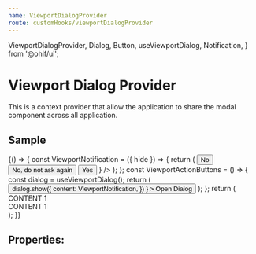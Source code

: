 ```yaml
---
name: ViewportDialogProvider
route: customHooks/viewportDialogProvider
---
```



  ViewportDialogProvider,
  Dialog,
  Button,
  useViewportDialog,
  Notification,
} from '@ohif/ui';

# Viewport Dialog Provider

This is a context provider that allow the application to share the modal
component across all application.

## Sample

<Playground>
  {() => {
    const ViewportNotification = ({ hide }) => {
      return (
        <Notification
          text="Track all measurement for this series?"
          type="info"
          actionButtons={
            <div>
              <Button onClick={hide}>No</Button>
              <Button onClick={hide} className="ml-2">
                No, do not ask again
              </Button>
              <Button onClick={hide} className="ml-2" color="primary">
                Yes
              </Button>
            </div>
          }
        />
      );
    };
    const ViewportActionButtons = () => {
      const dialog = useViewportDialog();
      return (
        <Button
          onClick={() =>
            dialog.show({
              content: ViewportNotification,
            })
          }
        >
          Open Dialog
        </Button>
      );
    };
    return (
      <div className="w-full flex flex-row p-4" style={{height: '400px'}}>
        <div className="flex flex-1 items-center justify-center h-full w-full bg-black text-white border border-primary-main">
          <ViewportDialogProvider dialog={Dialog}>
            <div className="flex flex-1 flex-col items-center justify-center h-full">
              <ViewportActionButtons />
              <span>CONTENT 1</span>
            </div>
          </ViewportDialogProvider>
        </div>
        <div className="flex flex-1 items-center justify-center h-full w-full bg-black text-white border border-primary-main">
          <ViewportDialogProvider dialog={Dialog}>
            <div className="flex flex-1 flex-col items-center justify-center h-full">
              <ViewportActionButtons />
              <span>CONTENT 1</span>
            </div>
          </ViewportDialogProvider>
        </div>
      </div>
    );
  }}
</Playground>

## Properties:

<Props of={ViewportDialogProvider} />
